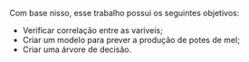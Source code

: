 Com base nisso, esse trabalho possui os seguintes objetivos:

- Verificar correlação entre as variveis;
- Criar um modelo para prever a produção de potes de mel;
- Criar uma árvore de decisão.